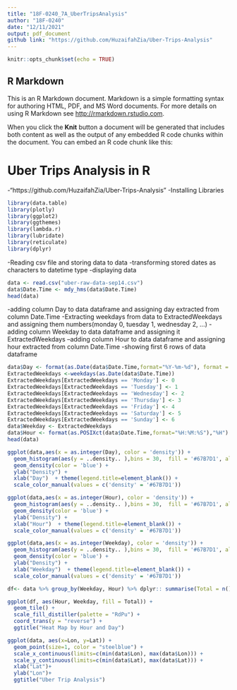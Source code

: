 ```yaml
---
title: "18F-0240_7A_UberTripsAnalysis"
author: "18F-0240"
date: "12/11/2021"
output: pdf_document
github link: "https://github.com/HuzaifahZia/Uber-Trips-Analysis"
---
```


```r
knitr::opts_chunk$set(echo = TRUE)
```

## R Markdown

This is an R Markdown document. Markdown is a simple formatting syntax for authoring HTML, PDF, and MS Word documents. For more details on using R Markdown see <http://rmarkdown.rstudio.com>.

When you click the **Knit** button a document will be generated that includes both content as well as the output of any embedded R code chunks within the document. You can embed an R code chunk like this:

# Uber Trips Analysis in R
-"https://github.com/HuzaifahZia/Uber-Trips-Analysis"
-Installing Libraries
```r
library(data.table)
library(plotly)
library(ggplot2)
library(ggthemes)
library(lambda.r)
library(lubridate)
library(reticulate)
library(dplyr)
```


-Reading csv file and storing data to data
-transforming stored dates as characters to datetime type
-displaying data
```r
data <- read.csv("uber-raw-data-sep14.csv")
data$Date.Time <- mdy_hms(data$Date.Time)
head(data)
```

-adding column Day to data dataframe and assigning day extracted from column Date.Time
-Extracting weekdays from data to ExtractedWeekdays and assigning them numbers(monday 0, tuesday 1, wednesday 2, ...)
-adding column Weekday to data dataframe and assigning it ExtractedWeekdays
--adding column Hour to data dataframe and assigning hour extracted from column Date.Time
-showing first 6 rows of data dataframe
```r
data$Day <- format(as.Date(data$Date.Time,format="%Y-%m-%d"), format = "%d")
ExtractedWeekdays <-weekdays(as.Date(data$Date.Time))
ExtractedWeekdays[ExtractedWeekdays == 'Monday'] <- 0
ExtractedWeekdays[ExtractedWeekdays == 'Tuesday'] <- 1
ExtractedWeekdays[ExtractedWeekdays == 'Wednesday'] <- 2
ExtractedWeekdays[ExtractedWeekdays == 'Thursday'] <- 3
ExtractedWeekdays[ExtractedWeekdays == 'Friday'] <- 4
ExtractedWeekdays[ExtractedWeekdays == 'Saturday'] <- 5
ExtractedWeekdays[ExtractedWeekdays == 'Sunday'] <- 6
data$Weekday <- ExtractedWeekdays
data$Hour <- format(as.POSIXct(data$Date.Time,format="%H:%M:%S"),"%H")
head(data)
```


```r
ggplot(data,aes(x = as.integer(Day), color = 'density')) +  
  geom_histogram(aes(y = ..density.. ),bins = 30,  fill = '#67B7D1', alpha = 0.5) +  
  geom_density(color = 'blue') + 
  ylab("Density") + 
  xlab("Day")  + theme(legend.title=element_blank()) +
  scale_color_manual(values = c('density' = '#67B7D1'))

```


```r
ggplot(data,aes(x = as.integer(Hour), color = 'density')) +  
  geom_histogram(aes(y = ..density.. ),bins = 30,  fill = '#67B7D1', alpha = 0.5) +  
  geom_density(color = 'blue') + 
  ylab("Density") + 
  xlab("Hour")  + theme(legend.title=element_blank()) +
  scale_color_manual(values = c('density' = '#67B7D1'))

```

```r
ggplot(data,aes(x = as.integer(Weekday), color = 'density')) +  
  geom_histogram(aes(y = ..density.. ),bins = 30,  fill = '#67B7D1', alpha = 0.5) +  
  geom_density(color = 'blue') + 
  ylab("Density") + 
  xlab("Weekday")  + theme(legend.title=element_blank()) +
  scale_color_manual(values = c('density' = '#67B7D1'))
```

```r
df<- data %>% group_by(Weekday, Hour) %>% dplyr:: summarise(Total = n())

ggplot(df, aes(Hour, Weekday, fill = Total)) +
  geom_tile() +
  scale_fill_distiller(palette = "RdPu") +
  coord_trans(y = "reverse") +
  ggtitle("Heat Map by Hour and Day")
```

```r
ggplot(data, aes(x=Lon, y=Lat)) +
  geom_point(size=1, color = "steelblue") +
  scale_x_continuous(limits=c(min(data$Lon), max(data$Lon))) +
  scale_y_continuous(limits=c(min(data$Lat), max(data$Lat))) +
  xlab("Lat")+
  ylab("Lon")+
  ggtitle("Uber Trip Analysis")

```

